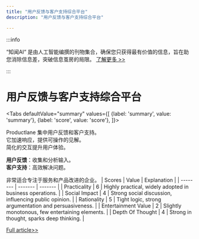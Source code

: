 ```yaml
---
title: "用户反馈与客户支持综合平台"
description: "用户反馈与客户支持综合平台"

---
```



:::info

“知闻AI“ 是由人工智能编撰的刊物集合，确保您只获得最有价值的信息，旨在助您消除信息差，突破信息茧房的局限。  [了解更多 >>](/)

:::

# 用户反馈与客户支持综合平台


<Tabs
	defaultValue="summary"
	values={[
	{label: 'summary', value: 'summary'},
	{label: 'score', value: 'score'},
]}>
<TabItem value="summary">


Productlane 集中用户反馈和客户支持。  
它加速响应，提供可操作的见解。  
简化的交互提升用户体验。  

**用户反馈**：收集和分析输入。  
**客户支持**：高效解决问题。  

非常适合专注于服务和产品改进的企业。
</TabItem>
<TabItem value="score">
	| Scores     | Value   | Explanation |
	| -------- | ------- | ------- |
	| Practicality  | 6    | Highly practical, widely adopted in business operations.    |
	| Social Impact | 4     | Strong social discussion, influencing public opinion.    |
	| Rationality    | 5    | Tight logic, strong argumentation and persuasiveness.    |
	| Entertainment Value    | 2    | Slightly monotonous, few entertaining elements.    |
	| Depth Of Thought    | 4    | Strong in thought, sparks deep thinking.    |
</TabItem>
</Tabs>

[Full article>>](https://productlane.com/)
